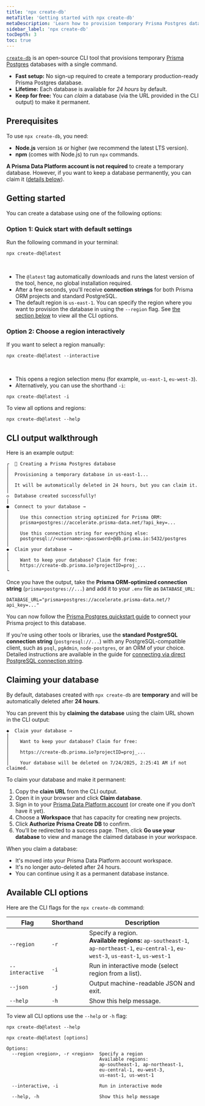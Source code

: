 ```yaml
---
title: 'npx create-db'
metaTitle: 'Getting started with npx create-db'
metaDescription: 'Learn how to provision temporary Prisma Postgres databases with npx create-db.'
sidebar_label: 'npx create-db'
tocDepth: 3
toc: true
---
```


[`create-db`](https://create-db.prisma.io/) is an open-source CLI tool that provisions temporary [Prisma Postgres](/postgres) databases with a single command.

- **Fast setup:** No sign-up required to create a temporary production-ready Prisma Postgres database.
- **Lifetime:** Each database is available for _24 hours_ by default.
- **Keep for free:** You can _claim_ a database (via the URL provided in the CLI output) to make it permanent.


## Prerequisites

To use `npx create-db`, you need:

- **Node.js** version `16` or higher (we recommend the latest LTS version).
- **npm** (comes with Node.js) to run `npx` commands.

**A Prisma Data Platform account is not required** to create a temporary database. However, if you want to keep a database permanently, you can claim it ([details below](#claiming-your-database)).


## Getting started

You can create a database using one of the following options:

### Option 1: Quick start with default settings

Run the following command in your terminal:

```terminal
npx create-db@latest
```

<br/>

- The `@latest` tag automatically downloads and runs the latest version of the tool, hence, no global installation required.
- After a few seconds, you'll receive **connection strings** for both Prisma ORM projects and standard PostgreSQL.
- The default region is `us-east-1`. You can specify the region where you want to provision the database in using the `--region` flag. See [the section below](#available-cli-options) to view all the CLI options.



### Option 2: Choose a region interactively

If you want to select a region manually:

```terminal
npx create-db@latest --interactive
```

<br/>

- This opens a region selection menu (for example, `us-east-1`, `eu-west-3`).
- Alternatively, you can use the shorthand `-i`:

```terminal
npx create-db@latest -i
```

To view all options and regions:

```terminal
npx create-db@latest --help
```

## CLI output walkthrough

Here is an example output:

```
┌  🚀 Creating a Prisma Postgres database
│
│  Provisioning a temporary database in us-east-1...
│
│  It will be automatically deleted in 24 hours, but you can claim it.
│
◇  Database created successfully!
│
●  Connect to your database →
│
│    Use this connection string optimized for Prisma ORM:
│    prisma+postgres://accelerate.prisma-data.net/?api_key=...
│
│    Use this connection string for everything else:
│    postgresql://<username>:<password>@db.prisma.io:5432/postgres
│
◆  Claim your database →
│
│    Want to keep your database? Claim for free:
│    https://create-db.prisma.io?projectID=proj_...
└
```


Once you have the output, take the **Prisma ORM-optimized connection string** (`prisma+postgres://...`) and add it to your `.env` file as `DATABASE_URL`:

```env
DATABASE_URL="prisma+postgres://accelerate.prisma-data.net/?api_key=..."
```

You can now follow the [Prisma Postgres quickstart guide](/getting-started/quickstart-prismaPostgres#3-set-database-connection-url) to connect your Prisma project to this database.

If you're using other tools or libraries, use the **standard PostgreSQL connection string** (`postgresql://...`) with any PostgreSQL-compatible client, such as `psql`, `pgAdmin`, `node-postgres`, or an ORM of your choice. Detailed instructions are available in the guide for [connecting via direct PostgreSQL connection string](/postgres/database/direct-connections).


## Claiming your database

By default, databases created with `npx create-db` are **temporary** and will be automatically deleted after **24 hours**.

You can prevent this by **claiming the database** using the claim URL shown in the CLI output:

```
◆  Claim your database →
│
│    Want to keep your database? Claim for free:
│
│    https://create-db.prisma.io?projectID=proj_...
│
│    Your database will be deleted on 7/24/2025, 2:25:41 AM if not claimed.
```

To claim your database and make it permanent:

1. Copy the **claim URL** from the CLI output.
2. Open it in your browser and click **Claim database**.
3. Sign in to your [Prisma Data Platform account](https://console.prisma.io/) (or create one if you don’t have it yet).
4. Choose a **Workspace** that has capacity for creating new projects.
5. Click **Authorize Prisma Create DB** to confirm.
6. You’ll be redirected to a success page. Then, click **Go use your database** to view and manage the claimed database in your workspace.

When you claim a database:

- It's moved into your Prisma Data Platform account workspace.
- It's no longer auto-deleted after 24 hours.
- You can continue using it as a permanent database instance.

## Available CLI options

Here are the CLI flags for the `npx create-db` command:

| Flag        | Shorthand | Description                                                                                  |
|---------------|-----------|----------------------------------------------------------------------------------------------|
| `--region`    | `-r`      | Specify a region. <br /> **Available regions:** `ap-southeast-1`, `ap-northeast-1`, `eu-central-1`, `eu-west-3`, `us-east-1`, `us-west-1` |
| `--interactive` | `-i`    | Run in interactive mode (select region from a list).                                         |
| `--json` | `-j`    | Output machine-readable JSON and exit.                                         |
| `--help`      | `-h`      | Show this help message.                                                                      |


To view all CLI options use the `--help` or `-h` flag:

<CodeWithResult expanded={false}>

<cmd>

```terminal
npx create-db@latest --help
```

</cmd>

<cmdResult>

```
npx create-db@latest [options]

Options:
  --region <region>, -r <region>  Specify a region
                                  Available regions:
                                  ap-southeast-1, ap-northeast-1,
                                  eu-central-1, eu-west-3,
                                  us-east-1, us-west-1

  --interactive, -i               Run in interactive mode

  --help, -h                      Show this help message
```
</cmdResult>

</CodeWithResult>
